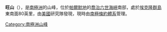 {{unreferenced|time=2014-01-12T08:01:03+00:00}}
{{Coord|73|26|S|67|9|W||display=title}}

'''旺山'''（{{lang-en|Mount Vang}}），是[[南極洲|南極洲]]的山峰，位於[[帕爾默地|帕爾默地]]的[[喬治六世海峽|喬治六世海峽]]南部，處於[[埃克隆群島|埃克隆群島]]東南面80英里，由[[美國|美國]]研究隊發現，現時由[[南極條約體系|南極條約體系]]管理。

{{Antarctica-geo-stub}}
[[Category:南極洲山峰|Category:南極洲山峰]]